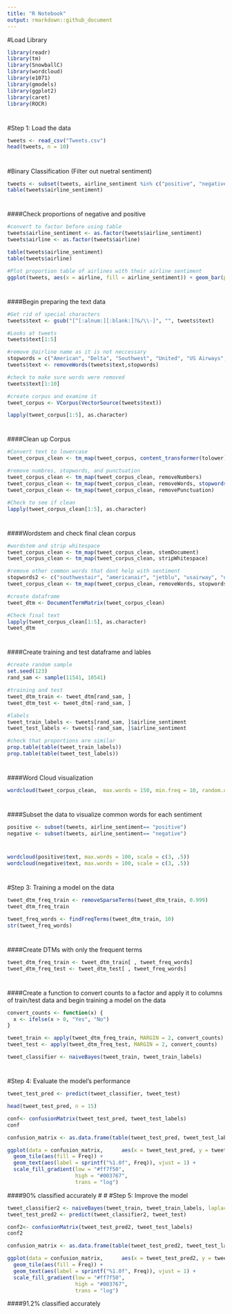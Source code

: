 ```yaml
---
title: "R Notebook"
output: rmarkdown::github_document
---
```

#Load Library
```r
library(readr)
library(tm)
library(SnowballC)
library(wordcloud)
library(e1071)
library(gmodels)
library(ggplot2)
library(caret)
library(ROCR)
```
#
#
#Step 1: Load the data
```r
tweets <- read_csv("Tweets.csv")
head(tweets, n = 10)
```
#
#
#Binary Classification (Filter out nuetral sentiment)
```r
tweets <- subset(tweets, airline_sentiment %in% c("positive", "negative"))
table(tweets$airline_sentiment)
```
#
#
####Check proportions of negative and positive
```r
#convert to factor before using table
tweets$airline_sentiment <- as.factor(tweets$airline_sentiment)
tweets$airline <- as.factor(tweets$airline)

table(tweets$airline_sentiment)
table(tweets$airline)

#Plot proportion table of airlines with their airline sentiment
ggplot(tweets, aes(x = airline, fill = airline_sentiment)) + geom_bar(position = "fill")
```
#
#
####Begin preparing the text data
```r
#Get rid of special characters
tweets$text <- gsub("[^[:alnum:][:blank:]?&/\\-]", "", tweets$text)

#Looks at tweets 
tweets$text[1:5]

#remove @airline name as it is not neccessary
stopwords = c("American", "Delta", "Southwest", "United", "US Airways", "VirginAmerica", "SouthwestAirlines", "AmericanAirlines" )
tweets$text <- removeWords(tweets$text,stopwords)

#check to make sure words were removed 
tweets$text[1:10]

#create corpus and examine it 
tweet_corpus <- VCorpus(VectorSource(tweets$text))

lapply(tweet_corpus[1:5], as.character)
```
#
#
####Clean up Corpus
```r
#Convert text to lowercase 
tweet_corpus_clean <- tm_map(tweet_corpus, content_transformer(tolower))

#remove numbres, stopwords, and punctuation
tweet_corpus_clean <- tm_map(tweet_corpus_clean, removeNumbers)
tweet_corpus_clean <- tm_map(tweet_corpus_clean, removeWords, stopwords('english'))
tweet_corpus_clean <- tm_map(tweet_corpus_clean, removePunctuation)

#Check to see if clean
lapply(tweet_corpus_clean[1:5], as.character)
```
#
#
####Wordstem and check final clean corpus 
```r
#wordstem and strip whitespace 
tweet_corpus_clean <- tm_map(tweet_corpus_clean, stemDocument)
tweet_corpus_clean <- tm_map(tweet_corpus_clean, stripWhitespace)

#remove other common words that dont help with sentiment
stopwords2 <- c("southwestair", "americanair", "jetblu", "usairway", "unit", "will", "newark", "houston", "airport", "plane", "airlin", "travel", "gate", "just", "lax", "can", "ive", "flightl", "jfk", "what", "let", "want", "flightr", "your", "miss", "that", "follow", "one", "made", "flt", "fli", "even", "use", "week", "two", "anoth", "see", "make", "got", "said", "tonight", "website", "tomorrow", "put", "year", "dfw", "system", "guy", "night", "show", "today", "get", "yet", "number", "told", "think", "websit", "day", "also", "agent", "pilot", "point", "onlin", "email", "amp", "keep", "morn", "fleet", "min", "someon", "flight")
tweet_corpus_clean <- tm_map(tweet_corpus_clean, removeWords, stopwords2)

#create dataframe
tweet_dtm <- DocumentTermMatrix(tweet_corpus_clean)

#Check final text 
lapply(tweet_corpus_clean[1:5], as.character)
tweet_dtm
```
#
#
####Create training and test dataframe and lables
```r
#create random sample
set.seed(123)
rand_sam <- sample(11541, 10541)

#training and test 
tweet_dtm_train <- tweet_dtm[rand_sam, ]
tweet_dtm_test <- tweet_dtm[-rand_sam, ]

#labels 
tweet_train_labels <- tweets[rand_sam, ]$airline_sentiment
tweet_test_labels <- tweets[-rand_sam, ]$airline_sentiment

#check that proportions are similar
prop.table(table(tweet_train_labels))
prop.table(table(tweet_test_labels))
```
#
#
####Word Cloud visualization
```r
wordcloud(tweet_corpus_clean,  max.words = 150, min.freq = 10, random.order = F)
```
#
#
####Subset the data to visualize common words for each sentiment
```r
positive <- subset(tweets, airline_sentiment== "positive")
negative <- subset(tweets, airline_sentiment== "negative")
```
#
#
```r
wordcloud(positive$text, max.words = 100, scale = c(3, .5))
wordcloud(negative$text, max.words = 100, scale = c(3, .5))
```
#
#
#Step 3: Training a model on the data
```r
tweet_dtm_freq_train <- removeSparseTerms(tweet_dtm_train, 0.999)
tweet_dtm_freq_train

tweet_freq_words <- findFreqTerms(tweet_dtm_train, 10)
str(tweet_freq_words)
```
#
#
####Create DTMs with only the frequent terms
```r
tweet_dtm_freq_train <- tweet_dtm_train[ , tweet_freq_words]
tweet_dtm_freq_test <- tweet_dtm_test[ , tweet_freq_words]
```
#
#
####Create a function to convert counts to a factor and apply it to columns of train/test data and begin training a model on the data
```r
convert_counts <- function(x) {
  x <- ifelse(x > 0, "Yes", "No")
}

tweet_train <- apply(tweet_dtm_freq_train, MARGIN = 2, convert_counts)
tweet_test <- apply(tweet_dtm_freq_test, MARGIN = 2, convert_counts)

tweet_classifier <- naiveBayes(tweet_train, tweet_train_labels)
```
#
#
#Step 4: Evaluate the model's performance
```r
tweet_test_pred <- predict(tweet_classifier, tweet_test)

head(tweet_test_pred, n = 15)

conf<- confusionMatrix(tweet_test_pred, tweet_test_labels)
conf

confusion_matrix <- as.data.frame(table(tweet_test_pred, tweet_test_labels))

ggplot(data = confusion_matrix,      aes(x = tweet_test_pred, y = tweet_test_labels)) +
  geom_tile(aes(fill = Freq)) +
  geom_text(aes(label = sprintf("%1.0f", Freq)), vjust = 1) +
  scale_fill_gradient(low = "#ff7f50",
                      high = "#003767",
                      trans = "log")
```
####90% classified accurately
#
#
#Step 5: Improve the model
```r
tweet_classifier2 <- naiveBayes(tweet_train, tweet_train_labels, laplace = 1)
tweet_test_pred2 <- predict(tweet_classifier2, tweet_test)

conf2<- confusionMatrix(tweet_test_pred2, tweet_test_labels)
conf2

confusion_matrix <- as.data.frame(table(tweet_test_pred2, tweet_test_labels))

ggplot(data = confusion_matrix,      aes(x = tweet_test_pred2, y = tweet_test_labels)) +
  geom_tile(aes(fill = Freq)) +
  geom_text(aes(label = sprintf("%1.0f", Freq)), vjust = 1) +
  scale_fill_gradient(low = "#ff7f50",
                      high = "#003767",
                      trans = "log")
```
####91.2% classified accurately


